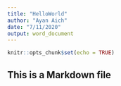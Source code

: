 ```yaml
---
title: "HelloWorld"
author: "Ayan Aich"
date: "7/11/2020"
output: word_document
---
```


```r
knitr::opts_chunk$set(echo = TRUE)
```

## This is a Markdown file